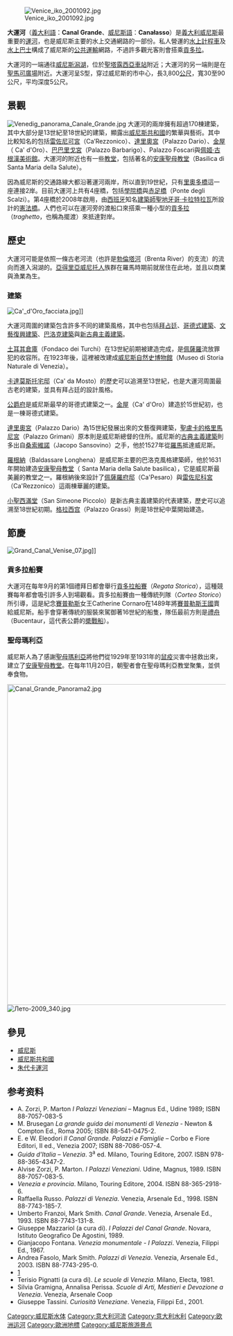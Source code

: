 [[File:Venice_iko_2001092.jpg|right]]

'''大運河'''（[[義大利語|義大利語]]：'''Canal Grande'''、[[威尼斯語|威尼斯語]]：'''Canałasso'''）是[[義大利|義大利]][[威尼斯|威尼斯]]最重要的[[運河|運河]]，也是威尼斯主要的水上交通網路的一部份。私人營運的[[水上計程車|水上計程車]]及[[水上巴士|水上巴士]]構成了威尼斯的[[公共運輸|公共運輸]]網路，不過許多觀光客則會搭乘[[貢多拉|貢多拉]]。

大運河的一端通往[[威尼斯潟湖|威尼斯潟湖]]，位於[[聖塔露西亞車站|聖塔露西亞車站]]附近；大運河的另一端則是在[[聖馬可廣場|聖馬可廣場]]附近。大運河呈S型，穿过威尼斯的市中心，長3,800[[公尺|公尺]]，寬30至90公尺，平均深度5公尺。

== 景觀 ==
[[File:Venedig_panorama_Canale_Grande.jpg|right]]
大運河的兩岸擁有超過170棟建築，其中大部分是13世紀至18世紀的建築，顯露出[[威尼斯共和國|威尼斯共和國]]的繁華與藝術。其中比較知名的包括[[雷佐尼可宮|雷佐尼可宮]]（Ca’Rezzonico）、[[達里奧宮|達里奧宮]]（Palazzo Dario）、[[金屋|金屋]]（ Ca' d'Oro）、[[巴巴里戈宮|巴巴里戈宮]]（Palazzo Barbarigo）、Palazzo Foscari與[[佩姬·古根漢美術館|佩姬·古根漢美術館]]。大運河的附近也有一些[[教堂|教堂]]，包括著名的[[安康聖母教堂|安康聖母教堂]]（Basilica di Santa Maria della Salute）。

因為威尼斯的交通路線大都沿著運河兩岸，所以直到19世紀，只有[[里奧多橋|里奧多橋]]這一座連接2岸。目前大運河上共有4座橋，包括[[學院橋|學院橋]]與[[赤足橋|赤足橋]]（Ponte degli Scalzi）。第4座橋於2008年啟用，由[[西班牙|西班牙]]知名[[建築師|建築師]][[聖地牙哥·卡拉特拉瓦|聖地牙哥·卡拉特拉瓦]]所設計的[[憲法橋|憲法橋]]。人們也可以在運河旁的渡船口來搭乘一種小型的[[貢多拉|貢多拉]]（''traghetto''，也稱為擺渡）來抵達對岸。

== 歷史 ==
大運河可能是依照一條古老河流（也許是[[勃倫塔河|勃倫塔河]]（Brenta River）的支流）的流向而進入潟湖的。[[亞得里亞威尼托人|亞得里亞威尼托人]]族群在羅馬時期前就居住在此地，並且以商業與漁業為生。

=== 建築 ===
[[File:Ca'_d'Oro_facciata.jpg|thumb]]]]

大運河周圍的建築包含許多不同的建築風格，其中也包括[[拜占廷|拜占廷]]、[[哥德式建築|哥德式建築]]、[[文藝復興建築|文藝復興建築]]、[[巴洛克建築|巴洛克建築]]與[[新古典主義建築|新古典主義建築]]。

[[土耳其倉庫|土耳其倉庫]]（Fondaco dei Turchi）在13世紀前期被建造完成，是[[佩薩羅|佩薩羅]]流放罪犯的收容所。在1923年後，這裡被改建成[[威尼斯自然史博物館|威尼斯自然史博物館]]（Museo di Storia Naturale di Venezia）。

[[卡達莫斯托宅邸|卡達莫斯托宅邸]]（Ca' da Mosto）的歷史可以追溯至13世紀，也是大運河周圍最古老的建築，並具有拜占廷的設計風格。

[[总督宫_(威尼斯)|公爵府]]是威尼斯最早的哥德式建築之一。[[金屋|金屋]]（Ca' d'Oro）建造於15世紀初，也是一棟哥德式建築。

[[達里奧宮|達里奧宮]]（Palazzo Dario）為15世紀發展出來的文藝復興建築，[[聖盧卡的格里馬尼宮|聖盧卡的格里馬尼宮]]（Palazzo Grimani）原本則是威尼斯總督的住所。威尼斯的[[古典主義建築|古典主義建築]]則多出自[[桑索維諾|桑索維諾]]（Jacopo Sansovino）之手，他於1527年從[[羅馬|羅馬]]抵達威尼斯。

[[羅根納|羅根納]]（Baldassare Longhena）是威尼斯主要的巴洛克風格建築師，他於1631年開始建造[[安康聖母教堂|安康聖母教堂]]（ Santa Maria della Salute basilica），它是威尼斯最美麗的教堂之一。羅根納後來設計了[[佩薩羅府邸|佩薩羅府邸]]（Ca'Pesaro）與[[雷佐尼科宮|雷佐尼科宮]]（Ca'Rezzonico）這兩棟華麗的建築。

[[小聖西滿堂|小聖西滿堂]]（San Simeone Piccolo）是新古典主義建築的代表建築，歷史可以追溯至18世紀初期。[[格拉西宫|格拉西宫]]（Palazzo Grassi）則是18世紀中葉開始建造。

== 節慶 ==
[[File:Grand_Canal_Venise_07.jpg|thumb]]]]

=== 貢多拉船賽 ===
大運河在每年9月的第1個禮拜日都會舉行[[貢多拉船賽|貢多拉船賽]]（''Regata Storica''），這種競賽每年都會吸引許多人到場觀看。貢多拉船賽由一種傳統列隊（''Corteo Storico''）所引導，這是紀念[[賽普勒斯|賽普勒斯]]女王Catherine Cornaro在1489年將[[賽普勒斯王國|賽普勒斯王國]]賣給威尼斯。船手會穿著傳統的服裝來駕御著16世紀的船隻，隊伍最前方則是[[禮舟|禮舟]]（Bucentaur，這代表公爵的[[槳戰船|槳戰船]]）。

=== 聖母瑪利亞 ===
威尼斯人為了感謝[[聖母瑪利亞|聖母瑪利亞]]將他們從1929年至1931年的[[鼠疫|鼠疫]]災害中拯救出來，建立了[[安康聖母教堂|安康聖母教堂]]。在每年11月20日，朝聖者會在聖母瑪利亞教堂聚集，並供奉食物。


[[File:Canal_Grande_Panorama2.jpg|740px]]
[[File:Лето-2009_340.jpg|thumb]]
== 參見 ==
* [[威尼斯|威尼斯]]
* [[威尼斯共和國|威尼斯共和國]]
* [[朱代卡運河|朱代卡運河]]

== 参考资料 ==
* A. Zorzi, P. Marton ''I Palazzi Veneziani'' – Magnus Ed., Udine 1989; ISBN 88-7057-083-5
* M. Brusegan ''La grande guida dei monumenti di Venezia'' - Newton & Compton Ed., Roma 2005; ISBN 88-541-0475-2.
* E. e W. Eleodori ''Il Canal Grande. Palazzi e Famiglie'' – Corbo e Fiore Editori, II ed., Venezia 2007; ISBN 88-7086-057-4.
* ''Guida d'Italia – Venezia''. 3<sup>a</sup> ed. Milano, Touring Editore, 2007. ISBN 978-88-365-4347-2.
* Alvise Zorzi, P. Marton. ''I Palazzi Veneziani''. Udine, Magnus, 1989. ISBN 88-7057-083-5.
* ''Venezia e provincia''. Milano, Touring Editore, 2004. ISBN 88-365-2918-6.
* Raffaella Russo. ''Palazzi di Venezia''. Venezia, Arsenale Ed., 1998. ISBN 88-7743-185-7.
* Umberto Franzoi, Mark Smith. ''Canal Grande''. Venezia, Arsenale Ed., 1993. ISBN 88-7743-131-8.
* Giuseppe Mazzariol (a cura di). ''I Palazzi del Canal Grande''. Novara, Istituto Geografico De Agostini, 1989.
* Gianjacopo Fontana. ''Venezia monumentale - I Palazzi''. Venezia, Filippi Ed., 1967.
* Andrea Fasolo, Mark Smith. ''Palazzi di Venezia''. Venezia, Arsenale Ed., 2003. ISBN 88-7743-295-0.
* [http://venezia.jc-r.net/palazzi/] {{Wayback|url=http://venezia.jc-r.net/palazzi/ |date=20071029053625 }}
* Terisio Pignatti (a cura di). ''Le scuole di Venezia''. Milano, Electa, 1981.
* Silvia Gramigna, Annalisa Perissa. ''Scuole di Arti, Mestieri e Devozione a Venezia''. Venezia, Arsenale Coop
* Giuseppe Tassini. ''Curiosità Veneziane''. Venezia, Filippi Ed., 2001.

{{威尼斯地标}}

{{coord|45|26|12|N|12|19|59|E|region:IT_type:waterbody|display=title}}

[[Category:威尼斯水体|Category:威尼斯水体]]
[[Category:意大利河流|Category:意大利河流]]
[[Category:意大利水利|Category:意大利水利]]
[[Category:欧洲运河|Category:欧洲运河]]
[[Category:歐洲地標|Category:歐洲地標]]
[[Category:威尼斯旅游景点|Category:威尼斯旅游景点]]